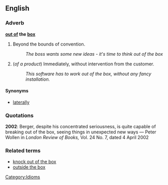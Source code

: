 ==English==
===Adverb===
'''[[out of]] the [[box]]'''

# Beyond the bounds of convention.
#:''The boss wants some new ideas - it's time to think out of the box''
# (''of a product'') Immediately, without intervention from the customer.
#: ''This software has to work out of the box, without any fancy installation.''

====Synonyms====
*[[laterally]]

===Quotations===

<!--Do these illustrate the meaning given above?-->

'''2002''': Berger, despite his concentrated seriousness, is quite capable of breaking out of the box, seeing things in unexpected new ways &mdash; Peter Wollen  in ''London Review of Books,'' Vol. 24 No. 7, dated 4 April 2002

===Related terms===
*[[knock out of the box]]
*[[outside the box]] <!-- doesn't have second sense above -->

[[Category:Idioms]]